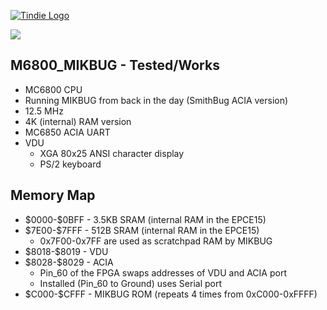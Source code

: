 <a href="https://www.tindie.com/stores/land_boards/" >
<img src="http://land-boards.com/tindie/tindie-larges-v2.png" alt="Tindie Logo">
</img></a> 

<img src="http://land-boards.com/blwiki/images/8/8e/P971-cropped-720px.jpg"></img>

== M6800_MIKBUG - Tested/Works ==

* MC6800 CPU
* Running MIKBUG from back in the day (SmithBug ACIA version)
* 12.5 MHz
* 4K (internal) RAM version
* MC6850 ACIA UART
* VDU
** XGA 80x25 ANSI character display
** PS/2 keyboard

== Memory Map ==

* $0000-$0BFF - 3.5KB SRAM (internal RAM in the EPCE15)
*	$7E00-$7FFF - 512B SRAM (internal RAM in the EPCE15)
** 0x7F00-0x7FF are used as scratchpad RAM by MIKBUG
*	$8018-$8019 - VDU
*	$8028-$8029 - ACIA
** Pin_60 of the FPGA swaps addresses of VDU and ACIA port
** Installed (Pin_60 to Ground) uses Serial port
* $C000-$CFFF - MIKBUG ROM (repeats 4 times from 0xC000-0xFFFF)
